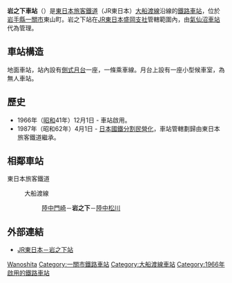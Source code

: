 {{noteTA
|T=zh-tw:岩之下車站;zh-hk:岩之下站;zh-cn:岩之下站;
|1=zh-tw:岩之下車站;zh-hk:岩之下站;zh-cn:岩之下站;
}}
{{日本車站資訊
|公司色 = #008000
|站名 = 岩之下車站
|圖片 = Iwanoshita-Sta01.JPG
|圖片說明 = 簡易候車室
|日文原名 = 岩ノ下
|平假名 = いわのした
|羅馬拼音 = Iwanoshita
|電報略號 = イタ
|所屬公司 = [[東日本旅客鐵道|東日本旅客鐵道]]（JR東日本）
|所屬路線 = {{Color|#ff6600|■}}[[大船渡線|大船渡線]]
|距離 = 17.5
|起站 = [[一之關車站|一之關]]
|前一站 = [[陸中門崎車站|陸中門崎]]
|前一站距離 = 3.8
|後一站距離 = 3.8
|後一站 = [[陸中松川車站|陸中松川]]
|所在地 = [[岩手縣|岩手縣]][[一關市|一關市]]東山町<br>松川字岩之下（{{lang|ja|岩ノ下}}）183
|車站構造 = 地面車站
|月台配置 = 1面1線
|啟用年月日 = 1966年（昭和41年）12月1日
|廢站年月日 = 
|備註 = [[無人站|無人站]]
}}
'''岩之下車站'''（{{jpn|j=岩ノ下駅|hg=いわのしたえき|rm=Iwanoshita eki|f=y}}）是[[東日本旅客鐵道|東日本旅客鐵道]]（JR東日本）[[大船渡線|大船渡線]]沿線的[[鐵路車站|鐵路車站]]，位於[[岩手縣|岩手縣]][[一關市|一關市]]東山町。岩之下站在[[東日本旅客鐵道盛岡支社|JR東日本盛岡支社]]管轄範圍內，由[[氣仙沼車站|氣仙沼車站]]代為管理。

==車站構造==
地面車站，站內設有[[側式月台|側式月台]]一座，一條乘車線。月台上設有一座小型候車室，為無人車站。

==歷史==
*1966年（[[昭和|昭和]]41年）12月1日 - 車站啟用。
*1987年（昭和62年）4月1日 - [[日本國鐵分割民營化|日本國鐵分割民營化]]，車站管轄劃歸由東日本旅客鐵道繼承。

==相鄰車站==
; 東日本旅客鐵道
: {{Color|#ff6600|■}}大船渡線
:: [[陸中門崎站|陸中門崎]]－'''岩之下'''－[[陸中松川站|陸中松川]]

==外部連結==
*[http://www.jreast.co.jp/estation/station/info.aspx?StationCd=194 JR東日本－岩之下站] {{Wayback|url=http://www.jreast.co.jp/estation/station/info.aspx?StationCd=194 |date=20110324060928 }}{{ja}}
{{大船渡線}}
{{coord|38|56|51.05|N|141|14|42.67|E|type:landmark|display=title}}
{{DEFAULTSORT:Iwanoshita}}
[[Category:日本鐵路車站_I|Wanoshita]]
[[Category:一關市鐵路車站|Category:一關市鐵路車站]]
[[Category:大船渡線車站|Category:大船渡線車站]]
[[Category:1966年啟用的鐵路車站|Category:1966年啟用的鐵路車站]]